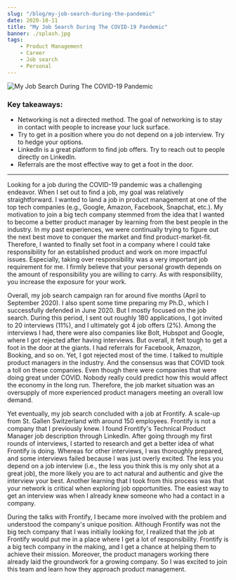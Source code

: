 ```yaml
---
slug: "/blog/my-job-search-during-the-pandemic"
date: 2020-10-11
title: "My Job Search During The COVID-19 Pandemic"
banner: ./splash.jpg
tags:
    - Product Management
    - Career
    - Job search
    - Personal
---
```



![My Job Search During The COVID-19 Pandemic](./splash.jpg)


### Key takeaways:
- Networking is not a directed method. The goal of networking is to stay in contact with people to increase your luck surface. 
- Try to get in a position where you do not depend on a job interview. Try to hedge your options. 
- LinkedIn is a great platform to find job offers. Try to reach out to people directly on LinkedIn.  
- Referrals are the most effective way to get a foot in the door.

---

Looking for a job during the COVID-19 pandemic was a challenging endeavor. When I set out to find a job, my goal was relatively straightforward. I wanted to land a job in product management at one of the top tech companies (e.g., Google, Amazon, Facebook, Snapchat, etc.). My motivation to join a big tech company stemmed from the idea that I wanted to become a better product manager by learning from the best people in the industry.  In my past experiences, we were continually trying to figure out the next best move to conquer the market and find product-market-fit. Therefore, I wanted to finally set foot in a company where I could take responsibility for an established product and work on more impactful issues. Especially, taking over responsibility was a very important job requirement for me. I firmly believe that your personal growth depends on the amount of responsibility you are willing to carry. As with responsibility, you increase the exposure for your work.

Overall, my job search campaign ran for around five months (April to September 2020). I also spent some time preparing my Ph.D., which I  successfully defended in June 2020. But I mostly focused on the job search. During this period, I sent out roughly 180 applications, I got invited to 20 interviews (11%), and I ultimately got 4 job offers (2%). Among the interviews I had, there were also companies like Bolt, Hubspot and Google, where I got rejected after having interviews. But overall, it felt tough to get a foot in the door at the giants. I had referrals for Facebook, Amazon, Booking, and so on. Yet, I got rejected most of the time. I talked to multiple product managers in the industry. And the consensus was that COVID took a toll on these companies. Even though there were companies that were doing great under COVID. Nobody really could predict how this would affect the economy in the long run. Therefore, the job market situation was an oversupply of more experienced product managers meeting an overall low demand. 

Yet eventually, my job search concluded with a job at Frontify. A scale-up from St. Gallen Switzerland with around 150 employees. Frontify is not a company that I previously knew. I found Frontify's Technical Product Manager job description through LinkedIn. After going through my first rounds of interviews, I started to research and get a better idea of what Frontify is doing. Whereas for other interviews, I was thoroughly prepared, and some interviews failed because I was just overly excited. The less you depend on a job interview (i.e., the less you think this is my only shot at a great job), the more likely you are to act natural and authentic and give the interview your best. Another learning that I took from this process was that your network is critical when exploring job opportunities. The easiest way to get an interview was when I already knew someone who had a contact in a company. 

During the talks with Frontify, I became more involved with the problem and understood the company's unique position. Although Frontify was not the big tech company that I was initially looking for, I realized that the job at Frontify would put me in a place where I get a lot of responsibility. Frontify is a big tech company in the making, and I get a chance at helping them to achieve their mission. Moreover, the product managers working there already laid the groundwork for a growing company. So I was excited to join this team and learn how they approach product management.  
